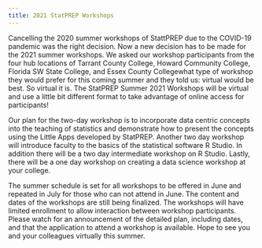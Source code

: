 ```yaml
---
title: 2021 StatPREP Workshops
---
```



Cancelling the 2020 summer workshops of StattPREP due to the COVID-19 pandemic was the right decision. Now a new decision has to be made for the 2021 summer workshops. We asked our workshop participants from the four hub locations of Tarrant County College, Howard Community College, Florida SW State College, and Essex County Collegewhat type of workshop they would prefer for this coming summer and they told us: virtual would be best. So virtual it is. The StatPREP Summer 2021 Workshops will be virtual and use a little bit different format to take advantage of online access for participants! 

Our plan for the two-day workshop is to incorporate data centric concepts into the teaching of statistics and demonstrate how to present the concepts using the Little Apps developed by StatPREP. Another two day workshop will introduce faculty to the basics of the statistical software R Studio. In addition there will be a two day intermediate workshop on R Studio. Lastly, there will be a one day workshop on creating a data science workshop at your college. 

The summer schedule is set for all workshops to be offered in June and repeated in July for those who can not attend in June. The content and dates of the workshops are still being finalized. The workshops will have limited enrollment to allow interaction between workshop participants. Please watch for an announcement of the detailed plan, including dates, and that the application to attend a workshop is available. Hope to see you and your colleagues virtually this summer.



